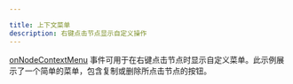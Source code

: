 ```yaml
---

title: 上下文菜单
description: 右键点击节点显示自定义操作
---
```


[onNodeContextMenu](/api-reference/react-flow#event-onnodecontextmenu?) 事件可用于在右键点击节点时显示自定义菜单。此示例展示了一个简单的菜单，包含复制或删除所点击节点的按钮。

<RemoteCodeViewer route="examples/interaction/context-menu" framework="react" />